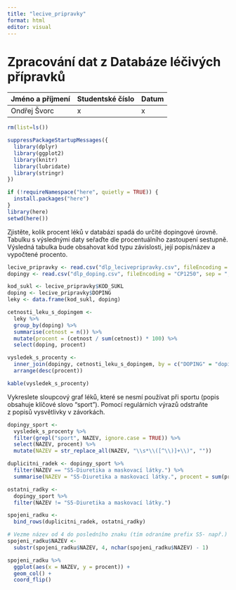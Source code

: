 ```yaml
---
title: "lecive_pripravky"
format: html
editor: visual
---
```


# **Zpracování dat z Databáze léčivých přípravků**

| Jméno a příjmení | Studentské číslo | Datum |
|------------------|------------------|-------|
| Ondřej Švorc     | x                | x     |

```r
rm(list=ls())
```

```r
suppressPackageStartupMessages({
  library(dplyr)
  library(ggplot2)
  library(knitr)
  library(lubridate)
  library(stringr)
})
```

```r
if (!requireNamespace("here", quietly = TRUE)) {
  install.packages("here")
}
library(here)
setwd(here())
```

Zjistěte, kolik procent léků v databázi spadá do určité dopingové úrovně. Tabulku s výslednými daty seřaďte dle procentuálního zastoupení sestupně. Výsledná tabulka bude obsahovat kód typu závislosti, její popis/název a vypočtené procento.

```r
lecive_pripravky <- read.csv("dlp_lecivepripravky.csv", fileEncoding = "CP1250", sep = ";")
dopingy <- read.csv("dlp_doping.csv", fileEncoding = "CP1250", sep = ";")
```

```r
kod_sukl <- lecive_pripravky$KOD_SUKL
doping <- lecive_pripravky$DOPING
leky <- data.frame(kod_sukl, doping)

cetnosti_leku_s_dopingem <- 
  leky %>% 
  group_by(doping) %>%
  summarise(cetnost = n()) %>%
  mutate(procent = (cetnost / sum(cetnost)) * 100) %>%
  select(doping, procent)

vysledek_s_procenty <- 
  inner_join(dopingy, cetnosti_leku_s_dopingem, by = c("DOPING" = "doping")) %>%
  arrange(desc(procent))

kable(vysledek_s_procenty)
```

Vykreslete sloupcový graf léků, které se nesmí používat při sportu (popis obsahuje klíčové slovo “sport”). Pomocí regulárních výrazů odstraňte z popisů vysvětlivky v závorkách.

```r
dopingy_sport <- 
  vysledek_s_procenty %>%
  filter(grepl("sport", NAZEV, ignore.case = TRUE)) %>%
  select(NAZEV, procent) %>%
  mutate(NAZEV = str_replace_all(NAZEV, "\\s*\\([^\\)]+\\)", ""))

duplicitni_radek <- dopingy_sport %>%
  filter(NAZEV == "S5-Diuretika a maskovací látky.") %>%
  summarise(NAZEV = "S5-Diuretika a maskovací látky.", procent = sum(procent))

ostatni_radky <- 
  dopingy_sport %>%
  filter(NAZEV != "S5-Diuretika a maskovací látky.")

spojeni_radku <-
  bind_rows(duplicitni_radek, ostatni_radky)

# Vezme název od 4 do posledního znaku (tím odraníme prefix S5- např.)
spojeni_radku$NAZEV <-
  substr(spojeni_radku$NAZEV, 4, nchar(spojeni_radku$NAZEV) - 1)

spojeni_radku %>% 
  ggplot(aes(x = NAZEV, y = procent)) +
  geom_col() +
  coord_flip()
```
